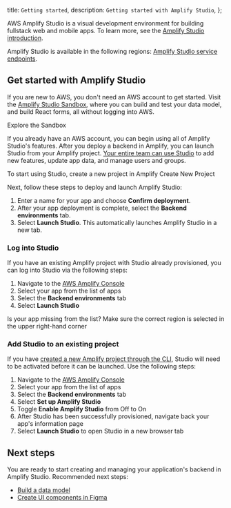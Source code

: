   title: `Getting started`,
  description: `Getting started with Amplify Studio`,
};

AWS Amplify Studio is a visual development environment for building fullstack web and mobile apps. To learn more, see the [Amplify Studio introduction](/console/).

Amplify Studio is available in the following regions: [Amplify Studio service endpoints](https://docs.aws.amazon.com/general/latest/gr/amplify.html#amplifyadmin_region).

## Get started with Amplify Studio

<BlockSwitcher>

<Block name="Get started without an AWS account">

If you are new to AWS, you don't need an AWS account to get started. Visit the [Amplify Studio Sandbox](https://sandbox.amplifyapp.com/), where you can build and test your data model, and build React forms, all without logging into AWS.

<InternalLinkButton href="https://sandbox.amplifyapp.com/">
  <span slot="text">Explore the Sandbox</span>
</InternalLinkButton>

</Block>

<Block name="Get started with your AWS account">

If you already have an AWS account, you can begin using all of Amplify Studio's features. After you deploy a backend in Amplify, you can launch Studio from your Amplify project. [Your entire team can use Studio](access-management/#to-invite-team-members-to-access-a-project) to add new features, update app data, and manage users and groups.

To start using Studio, create a new project in Amplify
<InternalLinkButton href="https://console.aws.amazon.com/amplify/home?#/deploy-backend">
  <span slot="text">Create New Project</span>
</InternalLinkButton>

Next, follow these steps to deploy and launch Amplify Studio:
1. Enter a name for your app and choose **Confirm deployment**. 
1. After your app deployment is complete, select the **Backend environments** tab.
1. Select **Launch Studio**. This automatically launches Amplify Studio in a new tab.

</Block>

</BlockSwitcher>

### Log into Studio
If you have an existing Amplify project with Studio already provisioned, you can log into Studio via the following steps:
1. Navigate to the [AWS Amplify Console](https://console.aws.amazon.com/amplify/home)
1. Select your app from the list of apps
1. Select the **Backend environments** tab
1. Select **Launch Studio**

<Callout info>

Is your app missing from the list? Make sure the correct region is selected in the upper right-hand corner

</Callout>

### Add Studio to an existing project
If you have [created a new Amplify project through the CLI](/cli/start/workflows/#initialize-new-project), Studio will need to be activated before it can be launched. Use the following steps:
1. Navigate to the [AWS Amplify Console]("https://console.aws.amazon.com/amplify/home")
1. Select your app from the list of apps
1. Select the **Backend environments** tab
1. Select **Set up Amplify Studio**
1. Toggle **Enable Amplify Studio** from Off to On
1. After Studio has been successfully provisioned, navigate back your app's information page
1. Select **Launch Studio** to open Studio in a new browser tab


## Next steps

You are ready to start creating and managing your application's backend in Amplify Studio. Recommended next steps:
  * [Build a data model](/console/data/data-model)
  * [Create UI components in Figma](/console/uibuilder/figmatocode/)
